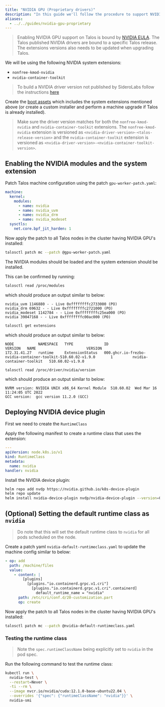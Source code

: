 ```yaml
---
title: "NVIDIA GPU (Proprietary drivers)"
description: "In this guide we'll follow the procedure to support NVIDIA GPU using proprietary drivers on Talos."
aliases:
  - ../../guides/nvidia-gpu-proprietary
---
```


> Enabling NVIDIA GPU support on Talos is bound by [NVIDIA EULA](https://www.nvidia.com/en-us/drivers/nvidia-license/).
> The Talos published NVIDIA drivers are bound to a specific Talos release.
> The extensions versions also needs to be updated when upgrading Talos.

We will be using the following NVIDIA system extensions:

- `nonfree-kmod-nvidia`
- `nvidia-container-toolkit`

> To build a NVIDIA driver version not published by SideroLabs follow the instructions [here](./nvidia-gpu-proprietary)

Create the [boot assets](../../platform-specific-installations/boot-assets) which includes the system extensions mentioned above (or create a custom installer and perform a machine upgrade if Talos is already installed).

> Make sure the driver version matches for both the `nonfree-kmod-nvidia` and `nvidia-container-toolkit` extensions.
> The `nonfree-kmod-nvidia` extension is versioned as `<nvidia-driver-version>-<talos-release-version>` and the `nvidia-container-toolkit` extension is versioned as `<nvidia-driver-version>-<nvidia-container-toolkit-version>`.

## Enabling the NVIDIA modules and the system extension

Patch Talos machine configuration using the patch `gpu-worker-patch.yaml`:

```yaml
machine:
  kernel:
    modules:
      - name: nvidia
      - name: nvidia_uvm
      - name: nvidia_drm
      - name: nvidia_modeset
  sysctls:
    net.core.bpf_jit_harden: 1
```

Now apply the patch to all Talos nodes in the cluster having NVIDIA GPU's installed:

```bash
talosctl patch mc --patch @gpu-worker-patch.yaml
```

The NVIDIA modules should be loaded and the system extension should be installed.

This can be confirmed by running:

```bash
talosctl read /proc/modules
```

which should produce an output similar to below:

```text
nvidia_uvm 1146880 - - Live 0xffffffffc2733000 (PO)
nvidia_drm 69632 - - Live 0xffffffffc2721000 (PO)
nvidia_modeset 1142784 - - Live 0xffffffffc25ea000 (PO)
nvidia 39047168 - - Live 0xffffffffc00ac000 (PO)
```

```bash
talosctl get extensions
```

which should produce an output similar to below:

```text
NODE           NAMESPACE   TYPE              ID                                                                 VERSION   NAME                       VERSION
172.31.41.27   runtime     ExtensionStatus   000.ghcr.io-frezbo-nvidia-container-toolkit-510.60.02-v1.9.0       1         nvidia-container-toolkit   510.60.02-v1.9.0
```

```bash
talosctl read /proc/driver/nvidia/version
```

which should produce an output similar to below:

```text
NVRM version: NVIDIA UNIX x86_64 Kernel Module  510.60.02  Wed Mar 16 11:24:05 UTC 2022
GCC version:  gcc version 11.2.0 (GCC)
```

## Deploying NVIDIA device plugin

First we need to create the `RuntimeClass`

Apply the following manifest to create a runtime class that uses the extension:

```yaml
---
apiVersion: node.k8s.io/v1
kind: RuntimeClass
metadata:
  name: nvidia
handler: nvidia
```

Install the NVIDIA device plugin:

```bash
helm repo add nvdp https://nvidia.github.io/k8s-device-plugin
helm repo update
helm install nvidia-device-plugin nvdp/nvidia-device-plugin --version=0.13.0 --set=runtimeClassName=nvidia
```

## (Optional) Setting the default runtime class as `nvidia`

> Do note that this will set the default runtime class to `nvidia` for all pods scheduled on the node.

Create a patch yaml `nvidia-default-runtimeclass.yaml` to update the machine config similar to below:

```yaml
- op: add
  path: /machine/files
  value:
    - content: |
        [plugins]
          [plugins."io.containerd.grpc.v1.cri"]
            [plugins."io.containerd.grpc.v1.cri".containerd]
              default_runtime_name = "nvidia"
      path: /etc/cri/conf.d/20-customization.part
      op: create
```

Now apply the patch to all Talos nodes in the cluster having NVIDIA GPU's installed:

```bash
talosctl patch mc --patch @nvidia-default-runtimeclass.yaml
```

### Testing the runtime class

> Note the `spec.runtimeClassName` being explicitly set to `nvidia` in the pod spec.

Run the following command to test the runtime class:

```bash
kubectl run \
  nvidia-test \
  --restart=Never \
  -ti --rm \
  --image nvcr.io/nvidia/cuda:12.1.0-base-ubuntu22.04 \
  --overrides '{"spec": {"runtimeClassName": "nvidia"}}' \
  nvidia-smi
```
